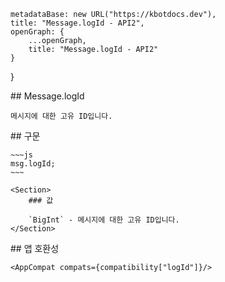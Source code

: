 
    metadataBase: new URL("https://kbotdocs.dev"),
    title: "Message.logId - API2",
    openGraph: {
        ...openGraph,
        title: "Message.logId - API2"
    }
}

<Section>
    ## Message.logId

    메시지에 대한 고유 ID입니다.
</Section>
<Section>
    ## 구문

    ~~~js
    msg.logId;
    ~~~

    <Section>
        ### 값

        `BigInt` - 메시지에 대한 고유 ID입니다.
    </Section>
</Section>
<Section>
    ## 앱 호환성

    <AppCompat compats={compatibility["logId"]}/>
</Section>